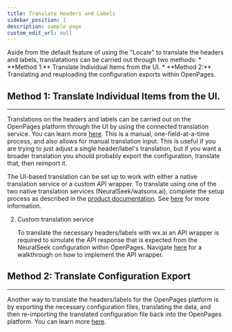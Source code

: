 ```yaml
---
title: Translate Headers and Labels
sidebar_position: 1
description: sample page
custom_edit_url: null
---
```


<div style={{ borderBottom: '1px solid #000', marginTop: '20px', marginBottom: '20px' }}></div>
Aside from the default feature of using the "Locale" to translate the headers and labels, translatations can be carried out through two methods:
* **Method 1:** Translate Individual Items from the UI.
* **Method 2:** Translating and reuploading the configuration exports within OpenPages.

## Method 1: Translate Individual Items from the UI.
--------

Translations on the headers and labels can be carried out on the OpenPages platform through the UI by using the connected translation service. You can learn more [here](../../Create/Translate%20Headers%20and%20Labels). This is a manual, one-field-at-a-time process, and also allows for manual translation input. This is useful if you are trying to just adjust a single header/label's translation, but if you want a broader translation you should probably export the configuration, translate that, then reimport it. 

The UI-based translation can be set up to work with either a native translation service or a custom API wrapper. To translate using one of the two native translation services (NeuralSeek/watsonx.ai), complete the setup process as described in the [product documentation](https://www.ibm.com/docs/en/openpages/9.0.0?topic=integrations-translation-services). See [here](../../Create/Translate%20User%20Fields/Native%20Translation%20Service) for more information.

2. Custom translation service

    To translate the necessary headers/labels with wx.ai an API wrapper is required to simulate the API response that is expected from the NeuralSeek configuration within OpenPages. Navigate [here](../../Create/Translate%20User%20Fields/Custom%20API%20Endpoint) for a walkthrough on how to implement the API wrapper.


## Method 2: Translate Configuration Export
--------

Another way to translate the headers/labels for the OpenPages platform is by exporting the necessary configuration files, translating the data, and then re-importing the translated configuration file back into the OpenPages platform. You can learn more [here](../../Create/Translate%20Headers%20and%20Labels).
